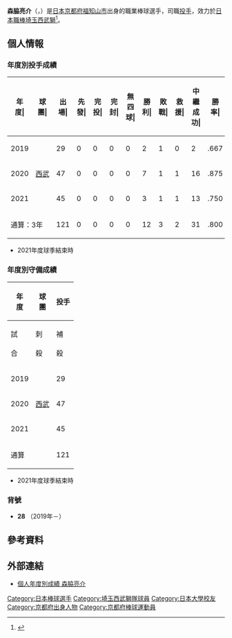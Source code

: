{{Infobox NPB player|
|name=森脇亮介|
|image=|
|width=300|
|position=投手|
|team=埼玉西武獅|
|number=28|
|bats=右|
|throws=右|
|birthdate={{birth_date_and_age|1992|7|13|mf=y}}|
|birthplace={{JPN}}[[京都府|京都府]][[福知山市|福知山市]]|
|debutdate=8月2日
|debutyear=2015年
|debutteam=埼玉西武獅
|statyear=2021年球季
|stat1label=勝投－敗投
|stat1value=12－3
|stat2label=中繼－救援
|stat2value=31－2
|stat3label=三振－四壞
|stat3value=94－62
|stat4label=防禦率
|stat4value=3.20
|teams=<nowiki></nowiki> 
* 京都市立塔南高等學校
* [[日本大學|日本大學]]
* [[世嘉颯美控股|SEGA颯美]]
* [[埼玉西武獅|埼玉西武獅]](2019年－)
}}

'''森脇亮介'''（{{jpn|j=森脇 亮介|hg=もりわき りょうすけ|rm=Moriwaki Ryosuke}}，{{bd|1992年|7月13日||catIdx=Moriwaki, Ryosuke}}）是[[日本|日本]][[京都府|京都府]][[福知山市|福知山市]]出身的職業棒球選手，司職[[投手|投手]]，效力於[[日本職棒|日本職棒]][[埼玉西武獅|埼玉西武獅]]<ref>{{cite web|url=https://www.nikkansports.com/baseball/news/201811200000671.html|title=西武６位森脇はマエケン目標「役割果たす」入団合意|publisher=日刊體育|date=2018-11-20|access-date=2020-11-05|archive-date=2019-05-10|archive-url=https://web.archive.org/web/20190510134400/https://www.nikkansports.com/baseball/news/201811200000671.html|dead-url=no}}</ref>。

== 個人情報 ==
=== 年度別投手成績 ===
{| class="wikitable" style="text-align:right; font-size:small"
|-bgcolor="#efefef"
!年<br>度|!!球<br>團|!!出<br>場|!!先<br>發|!!完<br>投|!!完<br>封|!!無<br>四<br>球|!!勝<br>利|!!敗<br>戰|!!救<br>援|!!中<br>繼<br>成<br>功|!!勝<br>率|!!打<br>者|!!投<br>球<br>局<br>數|!!被<br>安<br>打|!!被<br>全<br>壘<br>打|!!保<br>送|!!敬<br>遠|!!觸<br>身<br>球|!!三<br>振<br>數|!!暴<br>投|!!犯<br>規|!!失分|!!自<br>責<br>分|!!防<br>禦<br>率|!!WHIP
|-
|style="text-align:center;"|2019
|rowspan="3" style="text-align: center; white-space: nowrap;"|[[埼玉西武獅|西武]]
|29||0||0||0||0||2||1||0||2||.667||143||31.0||29||3||20||0||3||24||1||0||17||17||4.94||1.58
|-
|style="text-align:center;"|2020
|47||0||0||0||0||7||1||1||16||.875||178||46.2||22||3||20||0||1||41||1||1||8||7||1.35||0.90
|-
|style="text-align:center;"|2021
|45||0||0||0||0||3||1||1||13||.750||184||40.1||42||3||22||1||2||29||3||0||18||18||4.02||1.59
|-
!colspan="2"|通算：3年
|121||0||0||0||0||12||3||2||31||.800||505||118.0||93||9||62||1||6||94||5||1||43||42||3.20||1.31
|}
* 2021年度球季結束時

=== 年度別守備成績 ===
{| class="wikitable" style="text-align: right; font-size: small; border-collapse:collapse; padding: 1px;"
!rowspan="2"|年<br />度!!rowspan="2"|球<br />團!!colspan="8"|投手
|-style="line-height:1.25em;"
!試<br /><br />合!!刺<br /><br />殺!!補<br /><br />殺!!失<br /><br />誤!!雙<br /><br />殺!!守<br />備<br />率
|-
|style="text-align: center;"|2019
|rowspan="3" style="text-align: center; white-space: nowrap;"|[[埼玉西武獅|西武]]
|29||0||4||0||1||1.000
|-
|style="text-align:center;"|2020
|47||2||11||1||0||.929
|-
|style="text-align:center;"|2021
|45||0||7||0||0||1.000
|-
!colspan="2"|通算
|121||2||22||1||1||.960
|}
* 2021年度球季結束時

=== 背號 ===
* '''28''' （2019年－）

== 參考資料 ==
{{reflist}}

== 外部連結 ==
* [https://npb.jp/bis/players/71875138.html 個人年度別成績 森脇亮介] {{Wayback|url=https://npb.jp/bis/players/71875138.html |date=20210118105252 }} {{ja icon}} 

{{西武球員名單}}
{{DEFAULTSORT:Moriwaki, Ryosuke}}
[[Category:日本棒球選手|Category:日本棒球選手]]
[[Category:埼玉西武獅隊球員|Category:埼玉西武獅隊球員]]
[[Category:日本大學校友|Category:日本大學校友]]
[[Category:京都府出身人物|Category:京都府出身人物]]
[[Category:京都府棒球運動員|Category:京都府棒球運動員]]